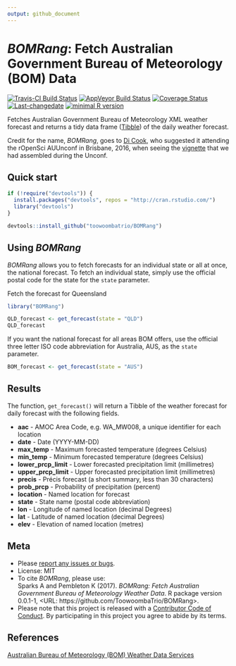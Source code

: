 ```yaml
---
output: github_document
---
```


<!-- README.md is generated from README.Rmd. Please edit that file -->

# _BOMRang_: Fetch Australian Government Bureau of Meteorology (BOM) Data

[![Travis-CI Build Status](https://travis-ci.org/ToowoombaTrio/BOMRang.svg?branch=master)](https://travis-ci.org/ToowoombaTrio/BOMRang)
[![AppVeyor Build Status](https://ci.appveyor.com/api/projects/status/github/ToowoombaTrio/BOMRang?branch=master&svg=true)](https://ci.appveyor.com/project/ToowoombaTrio/BOMRang)
[![Coverage Status](https://img.shields.io/codecov/c/github/ToowoombaTrio/BOMRang/master.svg)](https://codecov.io/github/ToowoombaTrio/BOMRang?branch=master)
[![Last-changedate](https://img.shields.io/badge/last%20change-`r gsub('-', '--', Sys.Date())`-brightgreen.svg)](https://github.com/toowoombatrio/BOMRang/commits/master) 
[![minimal R version](https://img.shields.io/badge/R%3E%3D-`r as.character(getRversion())`-brightgreen.svg)](https://cran.r-project.org/)

Fetches Australian Government Bureau of Meteorology XML weather forecast and
returns a tidy data frame ([Tibble](http://tibble.tidyverse.org)) of the daily 
weather forecast.

Credit for the name, _BOMRang_, goes to [Di Cook](http://dicook.github.io), who
suggested it attending the rOpenSci AUUnconf in Brisbane, 2016, when seeing the
[vignette](https://github.com/saundersk1/auunconf16/blob/master/Vignette_BoM.pdf)
that we had assembled during the Unconf.

## Quick start

```r
if (!require("devtools")) {
  install.packages("devtools", repos = "http://cran.rstudio.com/") 
  library("devtools")
}

devtools::install_github("toowoombatrio/BOMRang")
```

## Using _BOMRang_

_BOMRang_ allows you to fetch forecasts for an individual state or all at once,
the national forecast. To fetch an individual state, simply use the official postal code
for the state for the `state` parameter.

Fetch the forecast for Queensland
```r
library("BOMRang")

QLD_forecast <- get_forecast(state = "QLD")
QLD_forecast
```

If you want the national forecast for all areas BOM offers, use the official 
three letter ISO code abbreviation for Australia, AUS, as the `state` parameter.

```r
BOM_forecast <- get_forecast(state = "AUS")
```

## Results

The function, `get_forecast()` will return a Tibble of the weather forecast for  daily forecast with the following fields.

* **aac** - AMOC Area Code, e.g. WA_MW008, a unique identifier for each location  
* **date** - Date (YYYY-MM-DD)  
* **max_temp** - Maximum forecasted temperature (degrees Celsius)  
* **min_temp** - Minimum forecasted temperature (degrees Celsius)  
* **lower_prcp_limit** - Lower forecasted precipitation limit (millimetres)  
* **upper_prcp_limit** - Upper forecasted precipitation limit (millimetres)  
* **precis** - Précis forecast (a short summary, less than 30 characters)  
* **prob_prcp** - Probability of precipitation (percent)  
* **location** - Named location for forecast  
* **state** - State name (postal code abbreviation)  
* **lon** - Longitude of named location (decimal Degrees)  
* **lat** - Latitude of named location (decimal Degrees)  
* **elev** - Elevation of named location (metres)  


## Meta

* Please [report any issues or bugs](https://github.com/ToowoombaTrio/BOMRang/issues).  
* License: MIT  
* To cite _BOMRang_, please use:  
  Sparks A and Pembleton K (2017). _BOMRang: Fetch Australian Government Bureau of Meteorology Weather Data_. R package version 0.0.1-1,
<URL: https://github.com/ToowoombaTrio/BOMRang>.  
* Please note that this project is released with a [Contributor Code of Conduct](CONDUCT.md). By participating in this project you agree to abide by its terms.  

## References

[Australian Bureau of Meteorology (BOM) Weather Data Services](http://www.bom.gov.au/catalogue/data-feeds.shtml)
